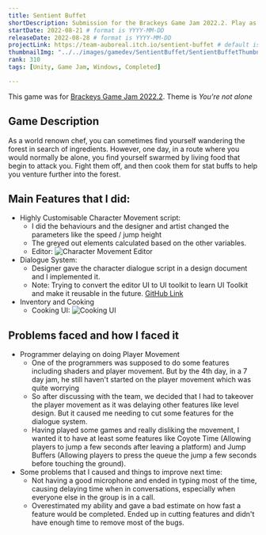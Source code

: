 ```yaml
---
title: Sentient Buffet
shortDescription: Submission for the Brackeys Game Jam 2022.2. Play as a renowned chef wandering the forest in search of ingredients. As you are exploring the forest, you are attacked by living food. Fight them off, then cook them for stat buffs to help you venture further into the forest.
startDate: 2022-08-21 # format is YYYY-MM-DD
releaseDate: 2022-08-28 # format is YYYY-MM-DD
projectLink: https://team-auboreal.itch.io/sentient-buffet # default is null, put link if possible
thumbnailImg: "../../images/gamedev/SentientBuffet/SentientBuffetThumbnail.png"
rank: 310
tags: [Unity, Game Jam, Windows, Completed]

---
```


This game was for [Brackeys Game Jam 2022.2](https://itch.io/jam/brackeys-8). Theme is *You're not alone*

## Game Description
As a world renown chef, you can sometimes find yourself wandering the forest in search of ingredients. However, one day, in a route where you would normally be alone, you find yourself swarmed by living food that begin to attack you. Fight them off, and then cook them for stat buffs to help you venture further into the forest.

## Main Features that I did:
- Highly Customisable Character Movement script:
    - I did the behaviours and the designer and artist changed the parameters like the speed / jump height
    - The greyed out elements calculated based on the other variables.
    - Editor:
    ![Character Movement Editor](../../images/gamedev/SentientBuffet/SentientBuffet_MovementEditor.png)
- Dialogue System:
    - Designer gave the character dialogue script in a design document and I implemented it. 
    - Note: Trying to convert the editor UI to UI toolkit to learn UI Toolkit and make it reusable in the future. [GitHub Link](https://github.com/GnoxNahte/DialogueSystem)
- Inventory and Cooking
    - Cooking UI: ![Cooking UI](../../images/gamedev/SentientBuffet/SentientBuffet_Cooking.png)

## Problems faced and how I faced it
- Programmer delaying on doing Player Movement
    - One of the programmers was supposed to do some features including shaders and player movement. But by the 4th day, in a 7 day jam, he still haven't started on the player movement which was quite worrying
    - So after discussing with the team, we decided that I had to takeover the player movement as it was delaying other features like level design. But it caused me needing to cut some features for the dialogue system.
    - Having played some games and really disliking the movement, I wanted it to have at least some features like Coyote Time (Allowing players to jump a few seconds after leaving a platform) and Jump Buffers (Allowing players to press the queue the jump a few seconds before touching the ground). 
- Some problems that I caused and things to improve next time:
    - Not having a good microphone and ended in typing most of the time, causing delaying time when in conversations, especially when everyone else in the group is in a call.
    - Overestimated my ability and gave a bad estimate on how fast a feature would be completed. Ended up in cutting features and didn't have enough time to remove most of the bugs.